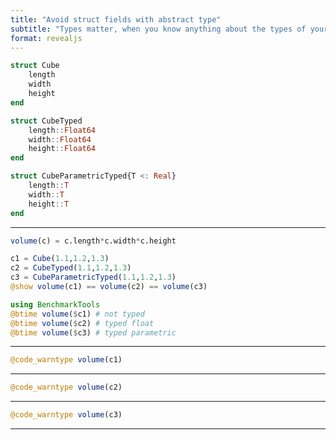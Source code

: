 ```yaml
---
title: "Avoid struct fields with abstract type"
subtitle: "Types matter, when you know anything about the types of your variables, include them in your code to make it run faster"
format: revealjs
---
```


```julia
struct Cube
    length
    width
    height
end

struct CubeTyped
    length::Float64
    width::Float64
    height::Float64
end

struct CubeParametricTyped{T <: Real}
    length::T
    width::T
    height::T
end
```

---

```julia

volume(c) = c.length*c.width*c.height

c1 = Cube(1.1,1.2,1.3)
c2 = CubeTyped(1.1,1.2,1.3)
c3 = CubeParametricTyped(1.1,1.2,1.3)
@show volume(c1) == volume(c2) == volume(c3)
```

```julia
using BenchmarkTools
@btime volume($c1) # not typed
@btime volume($c2) # typed float
@btime volume($c3) # typed parametric
```

---

```julia
@code_warntype volume(c1)
```

---

```julia
@code_warntype volume(c2)
```

---

```julia
@code_warntype volume(c3)
```

---


